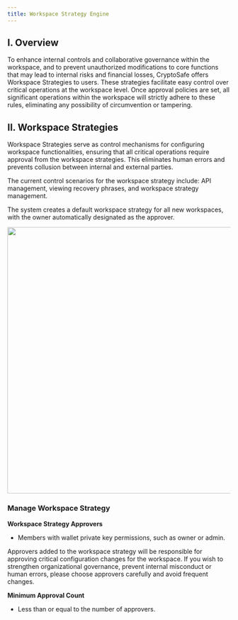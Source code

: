 ```yaml
---
title: Workspace Strategy Engine 
---
```



##  I. Overview
To enhance internal controls and collaborative governance within the workspace, and to prevent unauthorized modifications to core functions that may lead to internal risks and financial losses, CryptoSafe offers Workspace Strategies to users. These strategies facilitate easy control over critical operations at the workspace level. Once approval policies are set, all significant operations within the workspace will strictly adhere to these rules, eliminating any possibility of circumvention or tampering.

##  II. Workspace Strategies
Workspace Strategies serve as control mechanisms for configuring workspace functionalities, ensuring that all critical operations require approval from the workspace strategies. This eliminates human errors and prevents collusion between internal and external parties.

<Note>
The current control scenarios for the workspace strategy include: API management, viewing recovery phrases, and workspace strategy management.

The system creates a default workspace strategy for all new workspaces, with the owner automatically designated as the approver.
</Note>
 
<div className="w-full flex items-center justify-center">
    <img src="/images/help-center/workspace1.png" width="600"/>
</div>

### Manage Workspace Strategy


**Workspace Strategy Approvers** 

* Members with wallet private key permissions, such as owner or admin.

<Note>
Approvers added to the workspace strategy will be responsible for approving critical configuration changes for the workspace. If you wish to strengthen organizational governance, prevent internal misconduct or human errors, please choose approvers carefully and avoid frequent changes.
</Note>

**Minimum Approval Count** 

* Less than or equal to the number of approvers.



